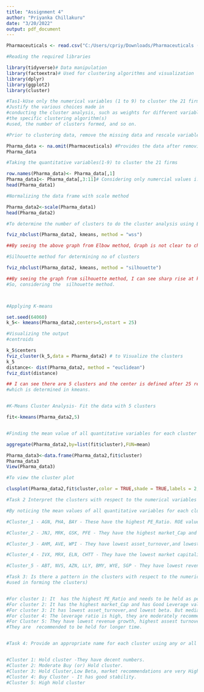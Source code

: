 ```yaml
---
title: "Assignment 4"
author: "Priyanka Chillakuru"
date: "3/20/2022"
output: pdf_document
---
```


```r

Pharmaceuticals <- read.csv("C:/Users/cpriy/Downloads/Pharmaceuticals (1).csv")

#Reading the required libraries

library(tidyverse)# Data manipulation
library(factoextra)# Used for clustering algorithms and visualization
library(dplyr)
library(ggplot2)
library(cluster)

#Tas1-kUse only the numerical variables (1 to 9) to cluster the 21 firms.
#Justify the various choices made in
#conducting the cluster analysis, such as weights for different variables, 
#the specific clustering algorithm(s)
#used, the number of clusters formed, and so on.

#Prior to clustering data, remove the missing data and rescale variables for comparability.

Pharma_data <- na.omit(Pharmaceuticals) #Provides the data after removing the incomplete cases.
Pharma_data

#Taking the quantitative variables(1-9) to cluster the 21 firms

row.names(Pharma_data)<- Pharma_data[,1]
Pharma_data1<- Pharma_data[,3:11]# Considering only numercial values i.e., 3-11 columns from csv file
head(Pharma_data1)

#Normalizing the data frame with scale method

Pharma_data2<-scale(Pharma_data1)
head(Pharma_data2)

#To determine the number of clusters to do the cluster analysis using Elbow Method

fviz_nbclust(Pharma_data2, kmeans, method = "wss") 

##By seeing the above graph from Elbow method, Graph is not clear to choose k=2 or 3 or 4 or 5.

#Silhouette method for determining no of clusters

fviz_nbclust(Pharma_data2, kmeans, method = "silhouette")

##By seeing the graph from silhouette method, I can see sharp rise at k=5. 
#So, considering the  silhouette method.



#Applying K-means 

set.seed(64060)
k_5<- kmeans(Pharma_data2,centers=5,nstart = 25)

#Visualizing the output
#centroids

k_5$centers
fviz_cluster(k_5,data = Pharma_data2) # to Visualize the clusters
k_5
distance<- dist(Pharma_data2, method = "euclidean")
fviz_dist(distance)

## I can see there are 5 clusters and the center is defined after 25 restarts 
#which is determined in kmeans.


#K-Means Cluster Analysis- Fit the data with 5 clusters

fit<-kmeans(Pharma_data2,5)


#Finding the mean value of all quantitative variables for each cluster

aggregate(Pharma_data2,by=list(fit$cluster),FUN=mean)

Pharma_data3<-data.frame(Pharma_data2,fit$cluster)
Pharma_data3
View(Pharma_data3)

#To view the cluster plot

clusplot(Pharma_data2,fit$cluster,color = TRUE,shade = TRUE,labels = 2,lines = 0)

#Task 2 Interpret the clusters with respect to the numerical variables used in forming the clusters.

#By noticing the mean values of all quantitative variables for each cluster

#Cluster_1 - AGN, PHA, BAY - These have the highest PE_Ratio. ROE value is not good.

#Cluster_2 - JNJ, MRK, GSK, PFE - They have the highest market_Cap and has Good Leverage value.

#Cluster_3 - AHM, AVE, WPI - They have lowest asset_turnover,and lowest beta.

#Cluster_4 - IVX, MRX, ELN, CHTT - They have the lowest market capitalization, Leverage and Beta are good. It has #highest revenue growth. 

#Cluster_5 - ABT, NVS, AZN, LLY, BMY, WYE, SGP - They have lowest revenue growth, highest assest turnover and highest #net profit margin.

#Task 3: Is there a pattern in the clusters with respect to the numerical variables (10 to 12)? (those not
#used in forming the clusters)


#For cluster 1: It  has the highest PE_Ratio and needs to be held as per the media recommendations.
#For cluster 2: It has the highest market_Cap and has Good Leverage value. And they can be moderately recommended 
#For cluster 3: It has lowest asset_turnover,and lowest beta. But media recommendations are highly positive
#For cluster 4: The leverage ratio is high, they are moderately recommended. 
#For Cluster 5: They have lowest revenue growth, highest assest turnover and highest net profit margin.
#They are  recommended to be held for longer time.


#Task 4: Provide an appropriate name for each cluster using any or all of the variables in the dataset.


#Cluster 1: Hold cluster -They have decent numbers.
#Cluster 2: Moderate Buy (or) Hold cluster.
#Cluster 3: Hold Cluster,Low Beta, market recommendations are very High 
#Cluster 4: Buy Cluster - It has good stability.
#Cluster 5: High Hold cluster



```

